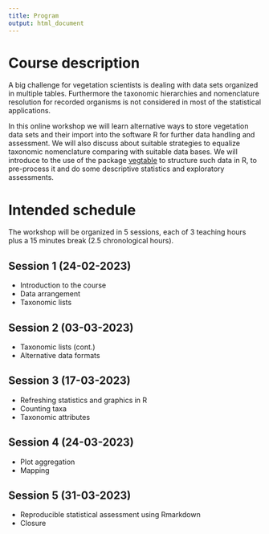 ```yaml
---
title: Program
output: html_document
---
```


# Course description

A big challenge for vegetation scientists is dealing with data sets organized in
multiple tables. Furthermore the taxonomic hierarchies and nomenclature
resolution for recorded organisms is not considered in most of the statistical
applications.

In this online workshop we will learn alternative ways to store vegetation data
sets and their import into the software R for further data handling and
assessment. We will also discuss about suitable strategies to equalize taxonomic
nomenclature comparing with suitable data bases. We will introduce to the use of
the package [vegtable](http://kamapu.github.io/vegtable/) to structure such data
in R, to pre-process it and do some descriptive statistics and exploratory
assessments.


# Intended schedule

The workshop will be organized in 5 sessions, each of 3 teaching hours plus a 15
minutes break (2.5 chronological hours).


## Session 1 (24-02-2023)

- Introduction to the course
- Data arrangement
- Taxonomic lists


## Session 2 (03-03-2023)

- Taxonomic lists (cont.)
- Alternative data formats


## Session 3 (17-03-2023)

- Refreshing statistics and graphics in R
- Counting taxa
- Taxonomic attributes


## Session 4 (24-03-2023)

- Plot aggregation
- Mapping


## Session 5 (31-03-2023)

- Reproducible statistical assessment using Rmarkdown
- Closure

